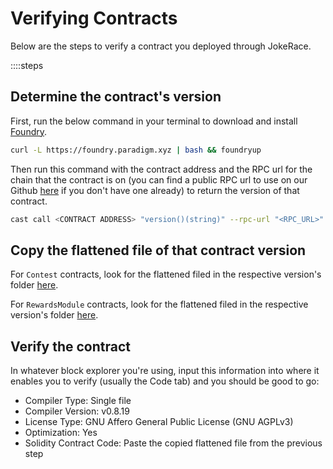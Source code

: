 # Verifying Contracts

Below are the steps to verify a contract you deployed through JokeRace.

::::steps

## Determine the contract's version

First, run the below command in your terminal to download and install [Foundry](https://github.com/foundry-rs/foundry).

```bash
curl -L https://foundry.paradigm.xyz ​| bash && foundryup
```

Then run this command with the contract address and the RPC url for the chain that the contract is on (you can find a public RPC url to use on our Github [here](https://github.com/jk-labs-inc/jokerace/tree/staging/packages/react-app-revamp/config/wagmi/custom-chains) if you don't have one already) to return the version of that contract.

```bash
cast call <CONTRACT ADDRESS> "version()(string)" --rpc-url "<RPC_URL>"
```

## Copy the flattened file of that contract version

For `Contest` contracts, look for the flattened filed in the respective version's folder [here](https://github.com/jk-labs-inc/jokerace/tree/staging/packages/react-app-revamp/contracts/bytecodeAndAbi).

For `RewardsModule` contracts, look for the flattened filed in the respective version's folder [here](https://github.com/jk-labs-inc/jokerace/tree/staging/packages/react-app-revamp/contracts/bytecodeAndAbi/modules).

## Verify the contract

In whatever block explorer you're using, input this information into where it enables you to verify (usually the Code tab) and you should be good to go:
- Compiler Type: Single file
- Compiler Version: v0.8.19
- License Type: GNU Affero General Public License (GNU AGPLv3)
- Optimization: Yes
- Solidity Contract Code: Paste the copied flattened file from the previous step
